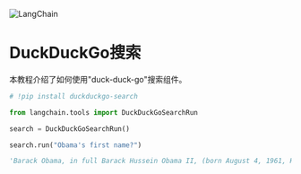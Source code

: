 

<Head>
  <script>
    {
      `(function() {
         var _hmt = _hmt || [];
(function() {
  var hm = document.createElement("script");
  hm.src = "https://hm.baidu.com/hm.js?e60fb290e204e04c5cb6f79b0ac1e697";
  var s = document.getElementsByTagName("script")[0]; 
  s.parentNode.insertBefore(hm, s);
})();
       })();`
    }
  </script>
</Head>

![LangChain](https://pica.zhimg.com/50/v2-56e8bbb52aa271012541c1fe1ceb11a2_r.gif)




# DuckDuckGo搜索

本教程介绍了如何使用"duck-duck-go"搜索组件。
 







```python
# !pip install duckduckgo-search

```










```python
from langchain.tools import DuckDuckGoSearchRun

```










```python
search = DuckDuckGoSearchRun()

```










```python
search.run("Obama's first name?")

```








```python
'Barack Obama, in full Barack Hussein Obama II, (born August 4, 1961, Honolulu, Hawaii, U.S.), 44th president of the United States (2009-17) and the first African American to hold the office. Before winning the presidency, Obama represented Illinois in the U.S. Senate (2005-08). Barack Hussein Obama II (/ b ə ˈ r ɑː k h uː ˈ s eɪ n oʊ ˈ b ɑː m ə / bə-RAHK hoo-SAYN oh-BAH-mə; born August 4, 1961) is an American former politician who served as the 44th president of the United States from 2009 to 2017. A member of the Democratic Party, he was the first African-American president of the United States. Obama previously served as a U.S. senator representing ... Barack Obama was the first African American president of the United States (2009-17). He oversaw the recovery of the U.S. economy (from the Great Recession of 2008-09) and the enactment of landmark health care reform (the Patient Protection and Affordable Care Act ). In 2009 he was awarded the Nobel Peace Prize. His birth certificate lists his first name as Barack: That\'s how Obama has spelled his name throughout his life. His name derives from a Hebrew name which means "lightning.". The Hebrew word has been transliterated into English in various spellings, including Barak, Buraq, Burack, and Barack. Most common names of U.S. presidents 1789-2021. Published by. Aaron O\'Neill , Jun 21, 2022. The most common first name for a U.S. president is James, followed by John and then William. Six U.S ...'

```







